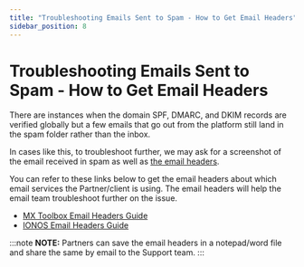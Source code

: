 ```yaml
---
title: "Troubleshooting Emails Sent to Spam - How to Get Email Headers"
sidebar_position: 8
---
```


# Troubleshooting Emails Sent to Spam - How to Get Email Headers

There are instances when the domain SPF, DMARC, and DKIM records are verified globally but a few emails that go out from the platform still land in the spam folder rather than the inbox.

In cases like this, to troubleshoot further, we may ask for a screenshot of the email received in spam as well as [the email headers](https://mxtoolbox.com/public/content/emailheaders/).

You can refer to these links below to get the email headers about which email services the Partner/client is using. The email headers will help the email team troubleshoot further on the issue.

- [MX Toolbox Email Headers Guide](https://mxtoolbox.com/public/content/emailheaders/)
- [IONOS Email Headers Guide](https://www.ionos.com/help/email/general-topics/what-are-email-headers-and-how-can-i-view-them/)

:::note
**NOTE:** Partners can save the email headers in a notepad/word file and share the same by email to the Support team.
:::